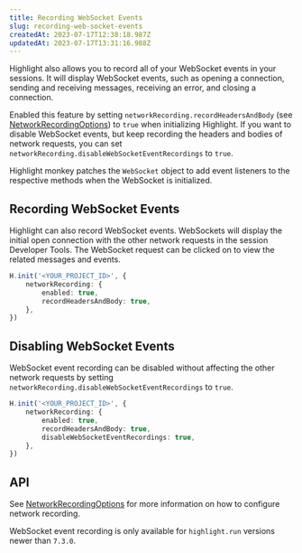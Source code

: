 ```yaml
---
title: Recording WebSocket Events
slug: recording-web-socket-events
createdAt: 2023-07-17T12:38:18.987Z
updatedAt: 2023-07-17T13:31:16.988Z
---
```


Highlight also allows you to record all of your WebSocket events in your sessions. It will display WebSocket events, such as opening a connection, sending and receiving messages, receiving an error, and closing a connection.

Enabled this feature by setting `networkRecording.recordHeadersAndBody` (see [NetworkRecordingOptions](../../../sdk/client.md#Hinit)) to `true` when initializing Highlight. If you want to disable WebSocket events, but keep recording the headers and bodies of network requests, you can set `networkRecording.disableWebSocketEventRecordings` to `true`.

Highlight monkey patches the `WebSocket` object to add event listeners to the respective methods when the WebSocket is initialized.

## Recording WebSocket Events

Highlight can also record WebSocket events. WebSockets will display the initial open connection with the other network requests in the session Developer Tools. The WebSocket request can be clicked on to view the related messages and events.

```typescript
H.init('<YOUR_PROJECT_ID>', {
	networkRecording: {
		enabled: true,
		recordHeadersAndBody: true,
	},
})
```

## Disabling WebSocket Events

WebSocket event recording can be disabled without affecting the other network requests by setting `networkRecording.disableWebSocketEventRecordings` to `true`.

```typescript
H.init('<YOUR_PROJECT_ID>', {
	networkRecording: {
		enabled: true,
		recordHeadersAndBody: true,
		disableWebSocketEventRecordings: true,
	},
})
```

## API

See [NetworkRecordingOptions](../../../sdk/client.md) for more information on how to configure network recording.

WebSocket event recording is only available for `highlight.run` versions newer than `7.3.0`.
